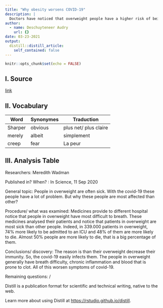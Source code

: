 ```yaml
---
title: "Why obesity worsens COVID-19"
description: |
  Doctors have noticed that overweight people have a higher risk of being hospitalized for covid-19 than others with a healthy weight.
author:
  - name: Deschuyteneer Audry
    url: {}
date: 03-23-2021
output:
  distill::distill_article:
    self_contained: false
---
```


```r
knitr::opts_chunk$set(echo = FALSE)
```

## I. Source

[link](https://science.sciencemag.org/content/369/6509/1280)

## II. Vocabulary

| Word    | Synonymes | Traduction            |
| ------- | --------- | --------------------- |
| Sharper | obvious   | plus net/ plus claire |
| merely  | albeit    | simplement            |
| creep   | fear      | La peur               |

## III. Analysis Table

Researchers:
Meredith Wadman

Published in? When? :
In Science, 11 Sep 2020

General topic:
People in overweight are often sick. With the covid-19 these people have a lot of problem. But why these people are most affected than other?

Procedure/ what was examined:
Medicines provide to different hospital notice that people in overweight have most difficult to breath. These medicines analysed their patients and notice that patients in overweight are most sick than other people. Indeed, in 339.000 patients in overweight, 74% more likely to be admitted to an ICU and 48% of them are more likely to die. Almost 50% people are more likely to die, that is a big percentage of them.

Conclusions/ discovery:
The reason is than their overweight decrease their immunity. So, the covid-19 easily infects them. The people in overweight generally have breath difficulty, chronic inflammation and blood that is prone to clot. All of this worsen symptoms of covid-19.

Remaining questions: /


Distill is a publication format for scientific and technical writing, native to the web.

Learn more about using Distill at <https://rstudio.github.io/distill>.

